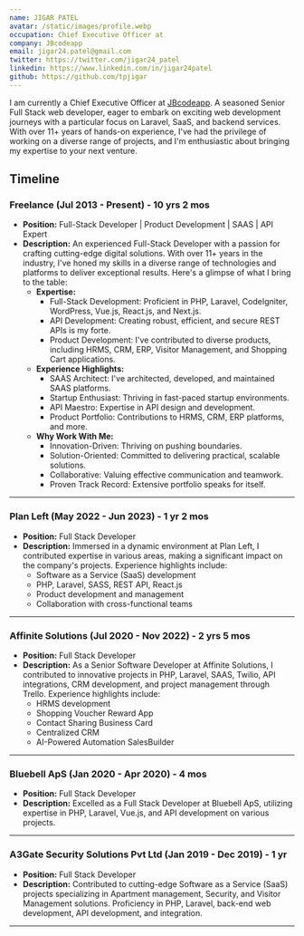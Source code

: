 ```yaml
---
name: JIGAR PATEL
avatar: /static/images/profile.webp
occupation: Chief Executive Officer at
company: JBcodeapp
email: jigar24.patel@gmail.com
twitter: https://twitter.com/jigar24_patel
linkedin: https://www.linkedin.com/in/jigar24patel
github: https://github.com/tpjigar
---
```


I am currently a Chief Executive Officer at [JBcodeapp](https://jbcodeapp.com).
A seasoned Senior Full Stack web developer, eager to embark on exciting web development journeys with a particular focus on Laravel, SaaS, and backend services. With over 11+ years of hands-on experience, I've had the privilege of working on a diverse range of projects, and I'm enthusiastic about bringing my expertise to your next venture.

## Timeline

### Freelance (Jul 2013 - Present) - 10 yrs 2 mos

- **Position:** Full-Stack Developer | Product Development | SAAS | API Expert
- **Description:** An experienced Full-Stack Developer with a passion for crafting cutting-edge digital solutions. With over 11+ years in the industry, I've honed my skills in a diverse range of technologies and platforms to deliver exceptional results. Here's a glimpse of what I bring to the table:
  - **Expertise:**
    - Full-Stack Development: Proficient in PHP, Laravel, CodeIgniter, WordPress, Vue.js, React.js, and Next.js.
    - API Development: Creating robust, efficient, and secure REST APIs is my forte.
    - Product Development: I've contributed to diverse products, including HRMS, CRM, ERP, Visitor Management, and Shopping Cart applications.
  - **Experience Highlights:**
    - SAAS Architect: I've architected, developed, and maintained SAAS platforms.
    - Startup Enthusiast: Thriving in fast-paced startup environments.
    - API Maestro: Expertise in API design and development.
    - Product Portfolio: Contributions to HRMS, CRM, ERP platforms, and more.
  - **Why Work With Me:**
    - Innovation-Driven: Thriving on pushing boundaries.
    - Solution-Oriented: Committed to delivering practical, scalable solutions.
    - Collaborative: Valuing effective communication and teamwork.
    - Proven Track Record: Extensive portfolio speaks for itself.

---

### Plan Left (May 2022 - Jun 2023) - 1 yr 2 mos

- **Position:** Full Stack Developer
- **Description:** Immersed in a dynamic environment at Plan Left, I contributed expertise in various areas, making a significant impact on the company's projects. Experience highlights include:
  - Software as a Service (SaaS) development
  - PHP, Laravel, SASS, REST API, React.js
  - Product development and management
  - Collaboration with cross-functional teams

---

### Affinite Solutions (Jul 2020 - Nov 2022) - 2 yrs 5 mos

- **Position:** Full Stack Developer
- **Description:** As a Senior Software Developer at Affinite Solutions, I contributed to innovative projects in PHP, Laravel, SAAS, Twilio, API integrations, CRM development, and project management through Trello. Experience highlights include:
  - HRMS development
  - Shopping Voucher Reward App
  - Contact Sharing Business Card
  - Centralized CRM
  - AI-Powered Automation SalesBuilder

---

### Bluebell ApS (Jan 2020 - Apr 2020) - 4 mos

- **Position:** Full Stack Developer
- **Description:** Excelled as a Full Stack Developer at Bluebell ApS, utilizing expertise in PHP, Laravel, Vue.js, and API development on various projects.

---

### A3Gate Security Solutions Pvt Ltd (Jan 2019 - Dec 2019) - 1 yr

- **Position:** Full Stack Developer
- **Description:** Contributed to cutting-edge Software as a Service (SaaS) projects specializing in Apartment management, Security, and Visitor Management solutions. Proficiency in PHP, Laravel, back-end web development, API development, and integration.

---
